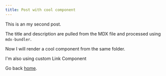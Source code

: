 ```yaml
---
title: Post with cool component
---
```



This is an my second post.

The title and description are pulled from the MDX file and processed using `mdx-bundler`.

Now I will render a cool component from the same folder.

<Cool/>

I'm also using custom Link Component

Go back [home](/).